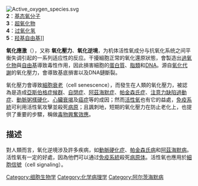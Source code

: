 {{Unreferenced|time=2022-03-25T23:06:57+00:00}}
{{Expand|time=2010-09-21}}
{{medical}}
[[File:Active_oxygen_species.svg|thumb]]<br />'''2'''：[[基态|基态]][[氧|氧]][[分子|分子]]<br />'''3'''：[[超氧化物|超氧化物]]<br />'''4'''：[[过氧化氢|过氧化氢]]<br />'''5'''：[[羟基|羟基]][[自由基|自由基]]]] 

'''氧化應激'''（{{lang-en|oxidative stress}}），又称 '''氧化壓力'''、'''氧化逆境'''，为机体活性氧成分与抗氧化系统之间平衡失调引起的一系列适应性的反应。干擾細胞正常的氧化還原狀態，會製造出[[過氧化物|過氧化物]]與[[自由基|自由基]]導致毒性作用，因此損害細胞的[[蛋白質|蛋白質]]、[[脂類|脂類]]和[[DNA|DNA]]。源自[[氧化代謝|氧化代謝]]的氧化壓力，會導致基底損害以及DNA鏈斷裂。

氧化壓力會導致[[細胞衰老|細胞衰老]]（cell senescence），而發生在人類的氧化壓力，被認為是造成[[亞斯伯格症候群|亞斯伯格症候群]]、[[自閉症|自閉症]]、[[阿茲海默症|阿茲海默症]]、[[帕金森氏症|帕金森氏症]]、[[注意力缺陷過動症|注意力缺陷過動症]]、[[動脈粥樣硬化|動脈粥樣硬化]]、[[心臟衰竭|心臟衰竭]]及[[癌症|癌症]]等的成因；然而[[活性氧|活性氧]]也有它的益處，[[免疫系統|免疫系統]]可利用活性氧攻擊並殺死[[病原|病原]]；且諷刺地，短期的氧化壓力在防止老化上，也提供了重要的步驟，稱做[[毒物興奮效應|毒物興奮效應]]。

==描述==
對人類而言，氧化逆境涉及許多疾病，如[[動脈硬化症|動脈硬化症]]、[[帕金森氏病|帕金森氏病]]和[[阿茲海默病|阿茲海默病]]。活性氧有一定的好處，因為他們可以通过[[免疫系統|免疫系統]]殺死[[病原体|病原体]]。活性氧也應用於[[細胞信號|細胞信號]]（cell signaling）。

{{Authority control}}
[[Category:细胞生物学|Category:细胞生物学]]
[[Category:化学病理学|Category:化学病理学]]
[[Category:阿尔茨海默病|Category:阿尔茨海默病]]